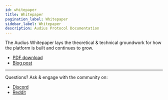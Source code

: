 ```yaml
---
id: whitepaper
title: Whitepaper
pagination_label: Whitepaper
sidebar_label: Whitepaper
description: Audius Protocol Documentation
---
```


The Audius Whitepaper lays the theoretical & technical groundwork for how the platform is built and
continues to grow.

- [PDF download](https://whitepaper.audius.co)
- [Blog post](https://blog.audius.co/posts/the-audius-white-paper-a-decentralized-community-owned-music-sharing-protocol)

---

Questions? Ask & engage with the community on:

- [Discord](https://discord.com/invite/audius)
- [Reddit](https://www.reddit.com/r/audius/)
